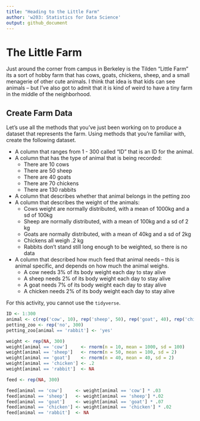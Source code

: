```yaml
---
title: "Heading to the Little Farm"
author: 'w203: Statistics for Data Science'
output: github_document
---
```


# The Little Farm 

Just around the corner from campus in Berkeley is the Tilden "Little Farm" its a sort of hobby farm that has cows, goats, chickens, sheep, and a small menagerie of other cute animals. I think that idea is that kids can see animals -- but I've also got to admit that it is kind of weird to have a tiny farm in the middle of the neighborhood. 

## Create Farm Data 

Let's use all the methods that you've just been working on to produce a dataset that represents the farm. Using methods that you're familiar with, create the following dataset. 

- A column that ranges from 1 - 300 called "ID" that is an ID for the animal. 
- A column that has the type of animal that is being recorded: 
    - There are 10 cows
    - There are 50 sheep
    - There are 40 goats 
    - There are 70 chickens
    - There are 130 rabbits 
- A column that describes whether that animal belongs in the petting zoo 
- A column that describes the weight of the animals: 
    - Cows weight are normally distributed, with a mean of 1000kg and a sd of 100kg
    - Sheep are normally distributed, with a mean of 100kg and a sd of 2 kg
    - Goats are normally distributed, with a mean of 40kg and a sd of 2kg 
    - Chickens all weigh .2 kg
    - Rabbits don't stand still long enough to be weighted, so there is no data
- A column that described how much feed that animal needs -- this is animal specific, and depends on how much the animal weighs. 
    - A cow needs 3% of its body weight each day to stay alive 
    - A sheep needs 2% of its body weight each day to stay alive
    - A goat needs 7% of its body weight each day to stay alive 
    - A chicken needs 2% of its body weight each day to stay alive
    
For this activity, you cannot use the `tidyverse`.    
    
```r
ID <- 1:300
animal <- c(rep('cow', 10), rep('sheep', 50), rep('goat', 40), rep('chicken', 70), rep('rabbit', 130))
petting_zoo <- rep('no', 300)
petting_zoo[animal == 'rabbit'] <- 'yes'

weight <- rep(NA, 300)
weight[animal == 'cow']     <- rnorm(n = 10, mean = 1000, sd = 100)
weight[animal == 'sheep']   <- rnorm(n = 50, mean = 100, sd = 2)
weight[animal == 'goat']    <- rnorm(n = 40, mean = 40, sd = 2)
weight[animal == 'chicken'] <- .2
weight[animal == 'rabbit']  <- NA

feed <- rep(NA, 300)

feed[animal == 'cow']     <- weight[animal == 'cow'] * .03   
feed[animal == 'sheep']   <- weight[animal == 'sheep'] *.02  
feed[animal == 'goat']    <- weight[animal == 'goat'] * .07
feed[animal == 'chicken'] <- weight[animal == 'chicken'] * .02
feed[animal == 'rabbit']  <- NA
```
